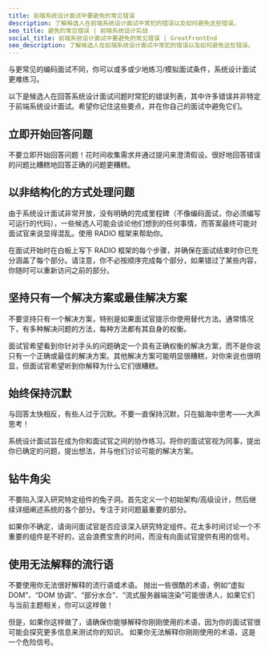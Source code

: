 ```yaml
---
title: 前端系统设计面试中要避免的常见错误
description: 了解候选人在前端系统设计面试中常犯的错误以及如何避免这些错误。
seo_title: 避免的常见错误 | 前端系统设计实战
social_title: 前端系统设计面试中要避免的常见错误 | GreatFrontEnd
seo_description: 了解候选人在前端系统设计面试中常犯的错误以及如何避免这些错误。
---
```


与更常见的编码面试不同，你可以或多或少地练习/模拟面试条件，系统设计面试更难练习。

以下是候选人在回答系统设计面试问题时常犯的错误列表，其中许多错误并非特定于前端系统设计面试。希望你记住这些要点，并在你自己的面试中避免它们。

## 立即开始回答问题

不要立即开始回答问题！花时间收集需求并通过提问来澄清假设。很好地回答错误的问题比糟糕地回答正确的问题更糟糕。

## 以非结构化的方式处理问题

由于系统设计面试非常开放，没有明确的完成里程碑（不像编码面试，你必须编写可运行的代码），一些候选人可能会谈论他们想到的任何事情，而答案最终可能对面试官来说显得混乱。使用 RADIO 框架来帮助你。

在面试开始时在白板上写下 RADIO 框架的每个步骤，并确保在面试结束时你已充分涵盖了每个部分。请注意，你不必按顺序完成每个部分，如果错过了某些内容，你随时可以重新访问之前的部分。

## 坚持只有一个解决方案或最佳解决方案

不要坚持只有一个解决方案，特别是如果面试官提示你使用替代方法。通常情况下，有多种解决问题的方法，每种方法都有其自身的权衡。

面试官希望看到你针对手头的问题确定一个具有正确权衡的解决方案，而不是你说只有一个正确或最佳的解决方案。其他解决方案可能明显很糟糕，对你来说也很明显，但面试官希望听到你解释为什么它们很糟糕。

## 始终保持沉默

与回答太快相反，有些人过于沉默。不要一直保持沉默，只在脑海中思考——大声思考！

系统设计面试旨在成为你和面试官之间的协作练习。将你的面试官视为同事，提出你已确定的问题，提出想法，并与他们讨论可能的解决方案。

## 钻牛角尖

不要陷入深入研究特定组件的兔子洞。首先定义一个初始架构/高级设计，然后继续详细阐述系统的各个部分。专注于对问题最重要的部分。

如果你不确定，请询问面试官是否应该深入研究特定组件。花太多时间讨论一个不重要的组件是不好的，这会浪费宝贵的时间，而没有向面试官提供有用的信号。

## 使用无法解释的流行语

不要使用你无法很好解释的流行语或术语。 抛出一些很酷的术语，例如“虚拟 DOM”、“DOM 协调”、“部分水合”、“流式服务器端渲染”可能很诱人，如果它们与当前主题相关，你可以这样做！

但是，如果你这样做了，请确保你能够解释你刚刚使用的术语，因为你的面试官很可能会探究更多信息来测试你的知识。 如果你无法解释你刚刚使用的术语，这是一个危险信号。
